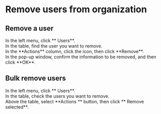 # Remove users from organization <Icon name="xpack"/>

## Remove a user

<Steps>

<div>
<Nav name="console" />
</div>

<div>
In the left menu, click **<Icon name="UserO" /> Users**.
</div>

<div>
In the table, find the user you want to remove.
</div>

<div>
In the **Actions** column, click the <Icon name="..." /> icon, then click **Remove**.
</div>

<div>
In the pop-up window, confirm the information to be removed, and then click **OK**.
</div>

</Steps>


## Bulk remove users

<Steps>

<div>
<Nav name="console" />
</div>

<div>
In the left menu, click **<Icon name="UserO" /> Users**.
</div>

<div>
In the table, check the users you want to remove.
</div>

<div>
Above the table, select **Actions <Icon name="chevron-down" />** button, then click **<Icon name="CircleMinus" /> Remove selected**.
</div>

</Steps>